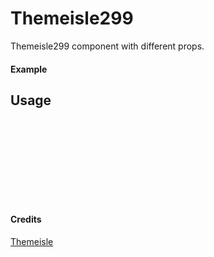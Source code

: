 
<Meta of={Themeisle299} title="Themeisle/Themeisle299" />

# Themeisle299

Themeisle299 component with different props.

#### Example

<Canvas of={Themeisle299.Primary} />

## Usage

```ts
import { Themeisle299 } from "yadl-ui";

const Example = () => {
  return (
      <Themeisle299 />
  );
};

export default Example;
```

#### Credits
[Themeisle](https://themeisle.com/illustrations)
